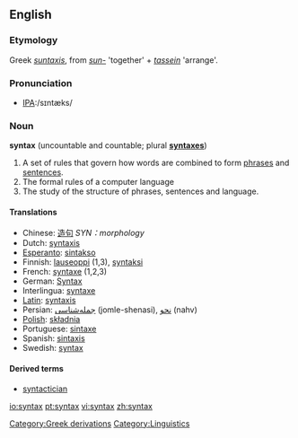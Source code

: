 ==English==

===Etymology===
Greek ''[[suntaxis]]'', from ''[[sun-]]'' 'together' + ''[[tassein]]'' 'arrange'.

===Pronunciation===
*[[w:International Phonetic Alphabet|IPA]]:/sɪntæks/

===Noun===
{{wikipedia}}
'''syntax''' (uncountable and countable; plural '''[[syntaxes]]''')

# A set of rules that govern how words are combined to form [[phrase]]s and [[sentence]]s.
# The formal rules of a computer language
# The study of the structure of phrases, sentences and language.

====Translations====
{{rfc-trans}}
*Chinese: [[造句]] ''SYN：morphology''
*Dutch: [[syntaxis]] {{f}}
*[[Esperanto]]: [[sintakso]]
*Finnish: [[lauseoppi]] (1,3), [[syntaksi]]
*French: [[syntaxe]] {{f}} (1,2,3)
*German: [[Syntax]] {{f}}
*Interlingua: [[syntaxe]]
*[[w:Latin language|Latin]]: [[syntaxis]] {{f}}
*Persian: [[جمله‌شناسی]] (jomle-shenasi), [[نحو]] (nahv)
*[[w:Polish language|Polish]]: [[składnia]] {{f}}
*Portuguese: [[sintaxe]] {{f}}
*Spanish: [[sintaxis]] {{f}}
*Swedish: [[syntax]]

====Derived terms====
*[[syntactician]]

[[Category:Greek derivations]]
[[Category:Linguistics]]

[[io:syntax]]
[[pt:syntax]]
[[vi:syntax]]
[[zh:syntax]]